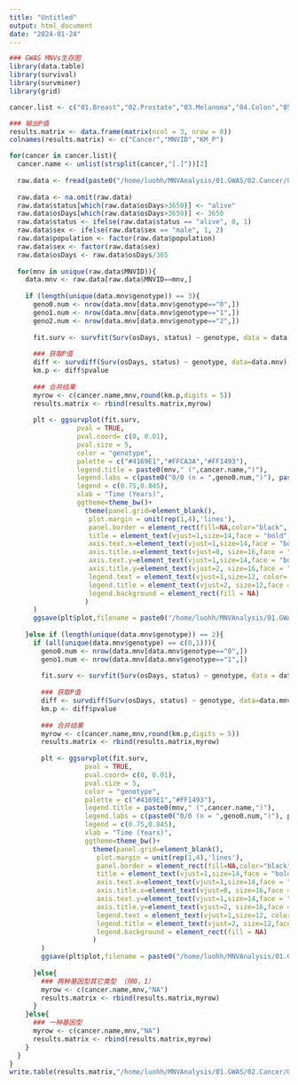 ```yaml
---
title: "Untitled"
output: html_document
date: "2024-01-24"
---
```



```r
### GWAS MNVs生存图
library(data.table)
library(survival)
library(survminer)
library(grid)

cancer.list <- c("01.Breast","02.Prostate","03.Melanoma","04.Colon","05.Lung","06.Cervical","07.Uterine","08.Bladder","09.Rectal","10.Ovary","11.Kidney")

### 输出P值
results.matrix <- data.frame(matrix(ncol = 3, nrow = 0))
colnames(results.matrix) <- c("Cancer","MNVID","KM_P")

for(cancer in cancer.list){
  cancer.name <- unlist(strsplit(cancer,"[.]"))[2]
  
  raw.data <- fread(paste0("/home/luohh/MNVAnalysis/01.GWAS/02.Cancer/01.Data/02.PhenoData/",cancer,"/clinic.geno.012.tsv"),header = T,stringsAsFactors = F,data.table = F)
  
  raw.data <- na.omit(raw.data)
  raw.data$status[which(raw.data$osDays>3650)] <- "alive"
  raw.data$osDays[which(raw.data$osDays>3650)] <- 3650
  raw.data$status <- ifelse(raw.data$status == "alive", 0, 1)
  raw.data$sex <- ifelse(raw.data$sex == "male", 1, 2)
  raw.data$population <- factor(raw.data$population)
  raw.data$sex <- factor(raw.data$sex)
  raw.data$osDays <- raw.data$osDays/365
  
  for(mnv in unique(raw.data$MNVID)){
    data.mnv <- raw.data[raw.data$MNVID==mnv,]
    
    if (length(unique(data.mnv$genotype)) == 3){
      geno0.num <- nrow(data.mnv[data.mnv$genotype=="0",])
      geno1.num <- nrow(data.mnv[data.mnv$genotype=="1",])
      geno2.num <- nrow(data.mnv[data.mnv$genotype=="2",])
  
      fit.surv <- survfit(Surv(osDays, status) ~ genotype, data = data.mnv)
      
      ### 获取P值
      diff <- survdiff(Surv(osDays, status) ~ genotype, data=data.mnv)
      km.p <- diff$pvalue
      
      ### 合并结果
      myrow <- c(cancer.name,mnv,round(km.p,digits = 5))
      results.matrix <- rbind(results.matrix,myrow)
      
      plt <- ggsurvplot(fit.surv,
                 pval = TRUE,
                 pval.coord= c(0, 0.01),
                 pval.size = 5,
                 color = "genotype",
                 palette = c("#4169E1","#FFCA3A","#FF1493"),
                 legend.title = paste0(mnv," (",cancer.name,")"),
                 legend.labs = c(paste0("0/0 (n = ",geno0.num,")"), paste0("0/1 (n = ",geno1.num,")"), paste0("1/1 (n = ",geno2.num,")")),
                 legend = c(0.75,0.845),
                 xlab = "Time (Years)",
                 ggtheme=theme_bw()+
                   theme(panel.grid=element_blank(),
                    plot.margin = unit(rep(1,4),'lines'),
                    panel.border = element_rect(fill=NA,color="black", linewidth = 1, linetype="solid"),
                    title = element_text(vjust=1,size=14,face = "bold", color='black'),
                    axis.text.x=element_text(vjust=1,size=14,face = "bold", color='black'),
                    axis.title.x=element_text(vjust=0, size=16,face = "bold", color='black'),
                    axis.text.y=element_text(vjust=1,size=14,face = "bold", color='black'),
                    axis.title.y=element_text(vjust=2, size=16,face = "bold", color='black'),
                    legend.text = element_text(vjust=1,size=12, color='black'),
                    legend.title = element_text(vjust=2, size=12,face = "bold", color='black'),
                    legend.background = element_rect(fill = NA)
                   )
      )
      ggsave(plt$plot,filename = paste0("/home/luohh/MNVAnalysis/01.GWAS/02.Cancer/04.Plot/01.SurvivalPlot/",cancer.name,"-",mnv,".pdf"),width = 6,height = 5)
      
    }else if (length(unique(data.mnv$genotype)) == 2){
      if (all(unique(data.mnv$genotype) == c(0,1))){
        geno0.num <- nrow(data.mnv[data.mnv$genotype=="0",])
        geno1.num <- nrow(data.mnv[data.mnv$genotype=="1",])
    
        fit.surv <- survfit(Surv(osDays, status) ~ genotype, data = data.mnv)
        
        ### 获取P值
        diff <- survdiff(Surv(osDays, status) ~ genotype, data=data.mnv)
        km.p <- diff$pvalue
        
        ### 合并结果
        myrow <- c(cancer.name,mnv,round(km.p,digits = 5))
        results.matrix <- rbind(results.matrix,myrow)
        
        plt <- ggsurvplot(fit.surv,
                   pval = TRUE,
                   pval.coord= c(0, 0.01),
                   pval.size = 5,
                   color = "genotype",
                   palette = c("#4169E1","#FF1493"),
                   legend.title = paste0(mnv," (",cancer.name,")"),
                   legend.labs = c(paste0("0/0 (n = ",geno0.num,")"), paste0("0/1 (n = ",geno1.num,")")),
                   legend = c(0.75,0.845),
                   xlab = "Time (Years)",
                   ggtheme=theme_bw()+
                     theme(panel.grid=element_blank(),
                      plot.margin = unit(rep(1,4),'lines'),
                      panel.border = element_rect(fill=NA,color="black", linewidth = 1, linetype="solid"),
                      title = element_text(vjust=1,size=14,face = "bold", color='black'),
                      axis.text.x=element_text(vjust=1,size=14,face = "bold", color='black'),
                      axis.title.x=element_text(vjust=0, size=16,face = "bold", color='black'),
                      axis.text.y=element_text(vjust=1,size=14,face = "bold", color='black'),
                      axis.title.y=element_text(vjust=2, size=16,face = "bold", color='black'),
                      legend.text = element_text(vjust=1,size=12, color='black'),
                      legend.title = element_text(vjust=2, size=12,face = "bold", color='black'),
                      legend.background = element_rect(fill = NA)
                     )
        )
        ggsave(plt$plot,filename = paste0("/home/luohh/MNVAnalysis/01.GWAS/02.Cancer/04.Plot/01.SurvivalPlot/",cancer.name,"-",mnv,".pdf"),width = 6,height = 5)
        
      }else{
        ### 两种基因型其它类型 （除0，1）
        myrow <- c(cancer.name,mnv,"NA")
        results.matrix <- rbind(results.matrix,myrow)
      }
    }else{
      ### 一种基因型
      myrow <- c(cancer.name,mnv,"NA")
      results.matrix <- rbind(results.matrix,myrow)
    }
  }
}
write.table(results.matrix,"/home/luohh/MNVAnalysis/01.GWAS/02.Cancer/03.Results/all.11Cancers.survival.p.txt",quote = F,row.names = F,col.names = T)
```

